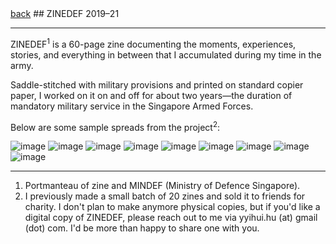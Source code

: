 
<div className="heading">
  <a className="back" href="/"><LeftArrow />back</a>
  ## ZINEDEF
  <span>2019–21</span>
</div>

---

ZINEDEF<sup>1</sup> is a 60-page zine documenting the moments, experiences, stories, and everything in between that I accumulated during my time in the army. 

Saddle-stitched with military provisions and printed on standard copier paper, I worked on it on and off for about two years—the duration of mandatory military service in the Singapore Armed Forces.  

Below are some sample spreads from the project<sup>2</sup>:

![image](https://yihui-work.s3.us-east-2.amazonaws.com/ZINEDEF_han.webp)
![image](https://yihui-work.s3.us-east-2.amazonaws.com/ZINEDEF_abc.webp)
![image](https://yihui-work.s3.us-east-2.amazonaws.com/ZINEDEF_milo.webp)
![image](https://yihui-work.s3.us-east-2.amazonaws.com/ZINEDEF_expiry.webp)
![image](https://yihui-work.s3.us-east-2.amazonaws.com/ZINEDEF_album.webp)
![image](https://yihui-work.s3.us-east-2.amazonaws.com/ZINEDEF_ok.webp)
![image](https://yihui-work.s3.us-east-2.amazonaws.com/ZINEDEF_eyes.webp)
![image](https://yihui-work.s3.us-east-2.amazonaws.com/ZINEDEF_ord.webp)
![image](https://yihui-work.s3.us-east-2.amazonaws.com/ZINEDEF_stories.webp)

---

1. Portmanteau of zine and MINDEF (Ministry of Defence Singapore).
2. I previously made a small batch of 20 zines and sold it to friends for charity. I don't plan to make anymore physical copies, but if you'd like a digital copy of ZINEDEF, please reach out to me via yyihui.hu (at) gmail (dot) com. I'd be more than happy to share one with you.

